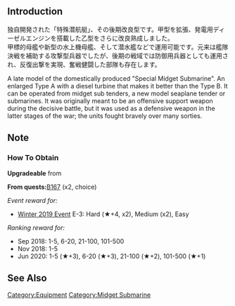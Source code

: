 {{EquipmentInfo|309}}

==Introduction==
独自開発された「特殊潜航艇」、その後期改良型です。甲型を拡張、発電用ディーゼルエンジンを搭載した乙型をさらに改良熟成しました。<br> 
甲標的母艦や新型の水上機母艦、そして潜水艦などで運用可能です。元来は艦隊決戦を補助する攻撃型兵器でしたが、後期の戦域では防御用兵器としても運用され、反復出撃を実現、奮戦健闘した部隊も存在します。

A late model of the domestically produced "Special Midget Submarine". An enlarged Type A with a diesel turbine that makes it better than the Type B. It can be operated from midget sub tenders, a new model seaplane tender or submarines. It was originally meant to be an offensive support weapon during the decisive battle, but it was used as a defensive weapon in the latter stages of the war; the units fought bravely over many sorties.

==Note==
<div class="mw-collapsible"><h3>How To Obtain</h3>
<div class="mw-collapsible-content">
'''Upgradeable''' from {{Equipment/Link|Type A Kouhyouteki}}

'''From quests: '''[[Quests#B167|B167]] (x2, choice)

''Event reward for:''
* [[Winter 2019 Event]] E-3: Hard (★+4, x2), Medium (x2), Easy

''Ranking reward for:''
* Sep 2018: 1-5, 6-20, 21-100, 101-500
* Nov 2018: 1-5
* Jun 2020: 1-5 (★+3), 6-20 (★+3), 21-100 (★+2), 101-500 (★+1)

</div></div>

==See Also==

{{Equipmentlist}}
[[Category:Equipment]]
[[Category:Midget Submarine]]